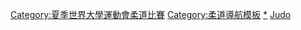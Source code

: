 {{Navbox
| name = 夏季世界大學運動會柔道比賽
| title = 夏季世界大學運動會柔道比賽
| state = {{{state|autocollapse}}}
| listclass = hlist
| image = [[File:Judo pictogram.svg|50px|right]]
| list1 = 
* <span style="color:#aaa">1959–1965</span>
* [[1967年夏季世界大學運動會柔道比賽|1967]]
* <span style="color:#aaa">1970–1983</span>
* [[1985年夏季世界大學運動會柔道比賽|1985]]
* <span style="color:#aaa">1987–1993</span>
* [[1995年夏季世界大學運動會柔道比賽|1995]]
* <span style="color:#aaa">1997</span>
* [[1999年夏季世界大學運動會柔道比賽|1999]]
* [[2001年夏季世界大學運動會柔道比賽|2001]]
* [[2003年夏季世界大學運動會柔道比賽|2003]]
* <span style="color:#aaa">2005</span>
* [[2007年夏季世界大學運動會柔道比賽|2007]]
* [[2009年夏季世界大學運動會柔道比賽|2009]]
* [[2011年夏季世界大學運動會柔道比賽|2011]]
* [[2013年夏季世界大學運動會柔道比賽|2013]]
* [[2015年夏季世界大學運動會柔道比賽|2015]]
* [[2017年夏季世界大學運動會柔道比賽|2017]]
* [[2019年夏季世界大學運動會柔道比賽|2019]]
}}<includeonly>[[Category:夏季世界大學運動會柔道比賽‎]]</includeonly><noinclude>
{{collapsible option}}
[[Category:柔道導航模板]]
[[Category:夏季世界大學運動會柔道比賽|*]]
[[Category:世界大學運動會導航模板|Judo]]
</noinclude>